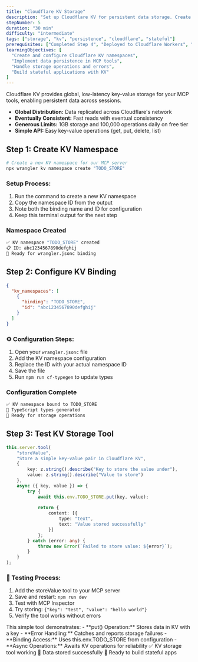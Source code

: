 ```yaml
---
title: "Cloudflare KV Storage"
description: "Set up Cloudflare KV for persistent data storage. Create tools that can store and retrieve data across sessions."
stepNumber: 5
duration: "30 min"
difficulty: "intermediate"
tags: ["storage", "kv", "persistence", "cloudflare", "stateful"]
prerequisites: ["Completed Step 4", "Deployed to Cloudflare Workers", "Understanding of key-value storage"]
learningObjectives: [
  "Create and configure Cloudflare KV namespaces",
  "Implement data persistence in MCP tools",
  "Handle storage operations and errors",
  "Build stateful applications with KV"
]
---
```



<Callout type="note" title="Persistent Storage with KV">
Cloudflare KV provides global, low-latency key-value storage for your MCP tools, enabling persistent data across sessions.

- **Global Distribution:** Data replicated across Cloudflare's network
- **Eventually Consistent:** Fast reads with eventual consistency
- **Generous Limits:** 1GB storage and 100,000 operations daily on free tier
- **Simple API:** Easy key-value operations (get, put, delete, list)

</Callout>

## Step 1: Create KV Namespace

<StepObjective 
  what="A KV namespace that provides persistent, globally distributed storage for your MCP server data."
  why="KV storage enables stateful applications where data persists between AI conversations and user sessions."
/>

```bash
# Create a new KV namespace for our MCP server
npx wrangler kv namespace create "TODO_STORE"
```

### Setup Process:
1. Run the command to create a new KV namespace
2. Copy the namespace ID from the output
3. Note both the binding name and ID for configuration
4. Keep this terminal output for the next step

### Namespace Created
```bash
✅ KV namespace "TODO_STORE" created
📋 ID: abc1234567890defghij
🔧 Ready for wrangler.jsonc binding
```

## Step 2: Configure KV Binding
<StepObjective 
  what="Worker configuration that binds the KV namespace to your MCP server, making it accessible via the TODO_STORE binding."
  why="Bindings connect external resources to your Worker, allowing secure access to KV storage from your code."
/>

```json filename="wrangler.jsonc"
{
  "kv_namespaces": [
    {
      "binding": "TODO_STORE",
      "id": "abc1234567890defghij"
    }
  ]
}
```  

### ⚙️ Configuration Steps:
1. Open your `wrangler.jsonc` file
2. Add the KV namespace configuration
3. Replace the ID with your actual namespace ID
4. Save the file
5. Run `npm run cf-typegen` to update types

### Configuration Complete
```bash
✅ KV namespace bound to TODO_STORE
🔧 TypeScript types generated
💾 Ready for storage operations
```

## Step 3: Test KV Storage Tool

<StepObjective 
  what="A simple storage tool to test KV functionality and verify that data persists between requests."
  why="Testing storage operations ensures KV is properly configured before building complex stateful applications."
/>

```typescript filename="src/index.ts"
this.server.tool(
    "storeValue",
    "Store a simple key-value pair in Cloudflare KV",
    {
        key: z.string().describe("Key to store the value under"),
        value: z.string().describe("Value to store")
    },
    async ({ key, value }) => {
        try {
            await this.env.TODO_STORE.put(key, value);
            
            return {
                content: [{
                    type: "text",
                    text: "Value stored successfully"
                }]
            };
        } catch (error: any) {
            throw new Error(`Failed to store value: ${error}`);
        }
    }
);
```

### 🧪 Testing Process:
1. Add the storeValue tool to your MCP server
2. Save and restart: `npm run dev`
3. Test with MCP Inspector
4. Try storing: `{"key": "test", "value": "hello world"}`
5. Verify the tool works without errors

<Callout type="note" title="Understanding KV Operations">
This simple tool demonstrates:
- **put() Operation:** Stores data in KV with a key
- **Error Handling:** Catches and reports storage failures
- **Binding Access:** Uses this.env.TODO_STORE from configuration
- **Async Operations:** Awaits KV operations for reliability
</Callout>

<CodeBlock language="bash" title="Storage Test Success">
✅ KV storage tool working
💾 Data stored successfully
🔧 Ready to build stateful apps
</CodeBlock>